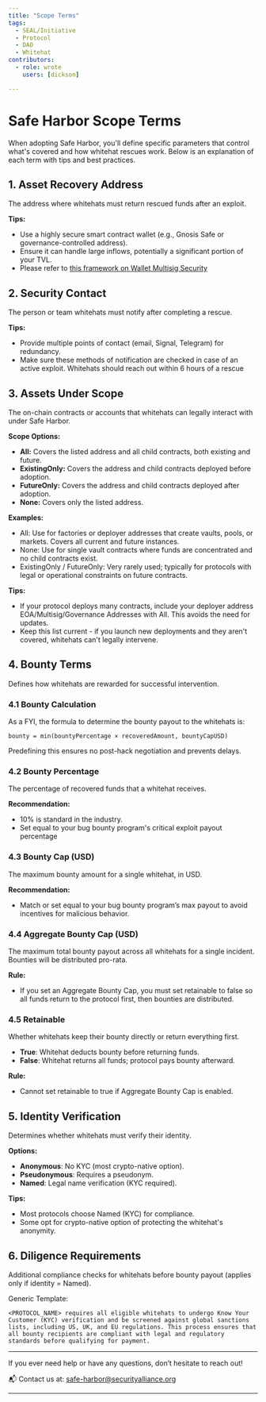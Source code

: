 ```yaml
---
title: "Scope Terms"
tags:
  - SEAL/Initiative
  - Protocol
  - DAO
  - Whitehat
contributors:
  - role: wrote
    users: [dickson]

---
```



<TagProvider>
<TagFilter />

# Safe Harbor Scope Terms

<TagList tags={frontmatter.tags} />
<AttributionList contributors={frontmatter.contributors} />

When adopting Safe Harbor, you'll define specific parameters that control what's covered and how whitehat rescues work. Below is an explanation of each term with tips and best practices.

## 1. Asset Recovery Address

The address where whitehats must return rescued funds after an exploit.

**Tips:**

- Use a highly secure smart contract wallet (e.g., Gnosis Safe or governance-controlled address).
- Ensure it can handle large inflows, potentially a significant portion of your TVL.
- Please refer to [this framework on Wallet Multisig Security](/wallet-security/secure-multisig-best-practices)

## 2. Security Contact

The person or team whitehats must notify after completing a rescue.

**Tips:**

- Provide multiple points of contact (email, Signal, Telegram) for redundancy.
- Make sure these methods of notification are checked in case of an active exploit. Whitehats should reach out within 6 hours of a rescue

## 3. Assets Under Scope

The on-chain contracts or accounts that whitehats can legally interact with under Safe Harbor.

**Scope Options:**

- **All:** Covers the listed address and all child contracts, both existing and future.
- **ExistingOnly:** Covers the address and child contracts deployed before adoption.
- **FutureOnly:** Covers the address and child contracts deployed after adoption.
- **None:** Covers only the listed address.

**Examples:**

- All: Use for factories or deployer addresses that create vaults, pools, or markets. Covers all current and future instances.
- None: Use for single vault contracts where funds are concentrated and no child contracts exist.
- ExistingOnly / FutureOnly: Very rarely used; typically for protocols with legal or operational constraints on future contracts.

**Tips:**

- If your protocol deploys many contracts, include your deployer address EOA/Multisig/Governance Addresses with All. This avoids the need for updates.
- Keep this list current - if you launch new deployments and they aren't covered, whitehats can't legally intervene.

## 4. Bounty Terms

Defines how whitehats are rewarded for successful intervention.

### 4.1 Bounty Calculation

As a FYI, the formula to determine the bounty payout to the whitehats is:

`bounty = min(bountyPercentage × recoveredAmount, bountyCapUSD)`

Predefining this ensures no post-hack negotiation and prevents delays.

### 4.2 Bounty Percentage

The percentage of recovered funds that a whitehat receives.

**Recommendation:**

- 10% is standard in the industry.
- Set equal to your bug bounty program's critical exploit payout percentage

### 4.3 Bounty Cap (USD)

The maximum bounty amount for a single whitehat, in USD.

**Recommendation:**

- Match or set equal to your bug bounty program’s max payout to avoid incentives for malicious behavior.

### 4.4 Aggregate Bounty Cap (USD)

The maximum total bounty payout across all whitehats for a single incident. Bounties will be distributed pro-rata.

**Rule:**

- If you set an Aggregate Bounty Cap, you must set retainable to false so all funds return to the protocol first, then bounties are distributed.

### 4.5 Retainable

Whether whitehats keep their bounty directly or return everything first.

- **True**: Whitehat deducts bounty before returning funds.
- **False**: Whitehat returns all funds; protocol pays bounty afterward.

**Rule:**

- Cannot set retainable to true if Aggregate Bounty Cap is enabled.

## 5. Identity Verification

Determines whether whitehats must verify their identity.

**Options:**

- **Anonymous**: No KYC (most crypto-native option).
- **Pseudonymous**: Requires a pseudonym.
- **Named**: Legal name verification (KYC required).

**Tips:**

- Most protocols choose Named (KYC) for compliance.
- Some opt for crypto-native option of protecting the whitehat's anonymity.

## 6. Diligence Requirements

Additional compliance checks for whitehats before bounty payout (applies only if identity = Named).

Generic Template:

`<PROTOCOL_NAME> requires all eligible whitehats to undergo Know Your Customer (KYC) verification and be screened against global sanctions lists, including US, UK, and EU regulations. This process ensures that all bounty recipients are compliant with legal and regulatory standards before qualifying for payment.`

---

If you ever need help or have any questions, don’t hesitate to reach out!

📬 Contact us at: [safe-harbor@securityalliance.org](mailto:safe-harbor@securityalliance.org)

---

</TagProvider>
<ContributeFooter />